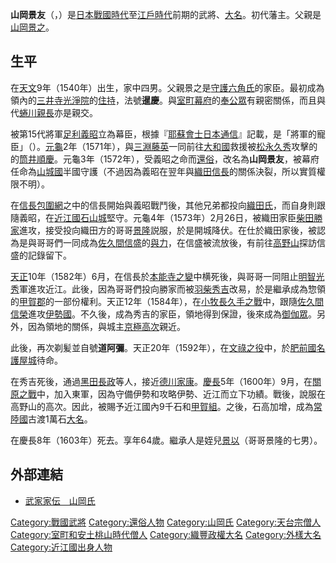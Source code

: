 {{Infobox officeholder
| name               = 山岡景友
| image              = Yamaoka Kagetomo.jpg
| caption            = 
| office1            = {{link-ja|常陸古渡藩|常陸古渡藩}}藩主
| term_start1        = 1603年
| term_end1          = 1604年
|predecessor1        = 
| successor1         = [[丹羽長重|丹羽長重]]
| birth_name         = 	
| birth_date         = {{birth year|1540}}<br>（[[天文_(後奈良天皇)|天文]]9年）
| birth_place        = 
| death_date         = {{death date and age|1604|1|21|1540}}<br>（[[慶長|慶長]]8年12月20日）
| death_place        = 
| module             = {{日本武士|child=yes
|時代= [[日本戰國時代|日本戰國時代]]—[[江戶時代|江戶時代]]前期
|幼名= 
|改名= 
|别名= 八郎左衛門（通稱）、備前守、權大僧都、宮內卿法印
|諡号= 
|神号= 
|戒名= 暹慶、暹景、道阿彌
|洗禮名= 
|墓所= [[京都府|京都府]][[京都市|京都市]][[東山區_(日本)|東山區]][[林下町|林下町]]的[[知恩院|知恩院]][[信重院|信重院]]
|朝廷官位= 
|幕府職位= [[室町幕府|室町幕府]][[山城國|山城國]]半國[[守護|守護]]<BR>[[江戶幕府|江戶幕府]][[甲賀組|甲賀組]][[同心|同心]]支配役
|主君= [[足利義昭|足利義昭]]→[[織田信長|織田信長]]→[[豐臣秀吉|豐臣秀吉]]→[[豐臣秀賴|秀賴]]→[[德川家康|德川家康]]
|藩= {{tsl|ja|常陸古渡藩}}主
|氏族= {{tsl|ja|山岡氏}}
|父母= 父：[[山岡景之|山岡景之]]<BR>母：[[和田惟政|和田惟政]]的女兒
|養父= 
|養母= 
|兄弟= 兄：[[山岡景隆|景隆]]、[[山岡景佐|景佐]]、[[山岡景猶|景猶]]
|姐妹= 
|正室= 
|側室= 
|嗣子= 
|嗣女= [[山岡景本|山岡景本]]妻、[[山岡景有|山岡景有]]妻
|養子= '''[[山岡景以|景以]]'''
|養女= 
 }}
}}
'''山岡景友'''（{{jpn|j=山岡 景友|kana=やまおか かげとも|rm=Yamaoka Kagetomo}}，{{bd|1540年||1604年|1月21日|}}）是[[日本戰國時代|日本戰國時代]]至[[江戶時代|江戶時代]]前期的武將、[[大名_(稱謂)|大名]]。{{tsl|ja|常陸古渡藩}}初代藩主。父親是[[山岡景之|山岡景之]]。

== 生平 ==
在[[天文_(後奈良天皇)|天文]]9年（1540年）出生，家中四男。父親景之是[[守護|守護]][[六角氏|六角氏]]的家臣。最初成為領內的[[園城寺|三井寺]][[光淨院|光淨院]]的[[住持|住持]]，法號'''暹慶'''。與[[室町幕府|室町幕府]]的[[奉公眾|奉公眾]]有親密關係，而且與{{tsl|ja|政所}}代[[蜷川親長|蜷川親長]]亦是親交。

被第15代將軍[[足利義昭|足利義昭]]立為幕臣，根據『[[耶蘇會士日本通信|耶蘇會士日本通信]]』記載，是「將軍的寵臣」（{{lang|ja|将軍の寵臣}}）。[[元龜|元龜]]2年（1571年），與[[三淵藤英|三淵藤英]]一同前往[[大和國|大和國]]救援被[[松永久秀|松永久秀]]攻擊的的[[筒井順慶|筒井順慶]]。元龜3年（1572年），受義昭之命而[[還俗|還俗]]，改名為'''山岡景友'''，被幕府任命為[[山城國|山城國]]半國守護（不過因為義昭在翌年與[[織田信長|織田信長]]的關係決裂，所以實質權限不明）。

在[[信長包圍網|信長包圍網]]之中的信長開始與義昭戰鬥後，其他兄弟都投向[[織田氏|織田氏]]，而自身則跟隨義昭，在[[近江國|近江國]][[石山城|石山城]]堅守。元龜4年（1573年）2月26日，被織田家臣[[柴田勝家|柴田勝家]]進攻，接受投向織田方的哥哥[[山岡景隆|景隆]]説服，於是開城降伏。在仕於織田家後，被認為是與哥哥們一同成為[[佐久間信盛|佐久間信盛]]的[[與力|與力]]，在信盛被流放後，有前往[[高野山|高野山]]探訪信盛的記錄留下。

[[天正_(日本)|天正]]10年（1582年）6月，在信長於[[本能寺之變|本能寺之變]]中横死後，與哥哥一同阻止[[明智光秀|明智光秀]]軍進攻近江。此後，因為哥哥們投向勝家而被[[羽柴秀吉|羽柴秀吉]]改易，於是繼承成為{{tsl|ja|山岡氏}}惣領的[[甲賀郡|甲賀郡]]的一部份權利。天正12年（1584年），在[[小牧長久手之戰|小牧長久手之戰]]中，跟隨[[佐久間信榮|佐久間信榮]]進攻[[伊勢國|伊勢國]]{{tsl|ja|峰城}}。不久後，成為秀吉的家臣，領地得到保證，後來成為[[御伽眾|御伽眾]]。另外，因為領地的關係，與{{tsl|ja|大津城}}城主[[京極高次|京極高次]]親近。

此後，再次剃髪並自號'''道阿彌'''。天正20年（1592年），在[[文祿之役|文祿之役]]中，於[[肥前國|肥前國]][[名護屋城|名護屋城]]待命。

在秀吉死後，通過[[黑田長政|黑田長政]]等人，接近[[德川家康|德川家康]]。[[慶長|慶長]]5年（1600年）9月，在[[關原之戰|關原之戰]]中，加入東軍，因為守備伊勢{{tsl|ja|長島城}}和攻略伊勢{{tsl|ja|桑名城}}、近江{{tsl|ja|水口城}}而立下功績。戰後，說服在高野山的高次。因此，被賜予近江國內9千石和[[甲賀組|甲賀組]]。之後，石高加增，成為[[常陸國|常陸國]]古渡1萬石[[大名_(稱謂)|大名]]。

在慶長8年（1603年）死去。享年64歲。繼承人是姪兒[[山岡景以|景以]]（哥哥景隆的七男）。

== 外部連結 ==
*[http://www2.harimaya.com/sengoku/html/yamao_k.html 武家家伝＿山岡氏] {{Wayback|url=http://www2.harimaya.com/sengoku/html/yamao_k.html |date=20160306101141 }}

{{常陸古渡藩主|山岡氏||1603年}}
[[Category:戰國武將|Category:戰國武將]]
[[Category:還俗人物|Category:還俗人物]]
[[Category:山岡氏|Category:山岡氏]]
[[Category:天台宗僧人|Category:天台宗僧人]]
[[Category:室町和安土桃山時代僧人|Category:室町和安土桃山時代僧人]]
[[Category:織豐政權大名|Category:織豐政權大名]]
[[Category:外樣大名|Category:外樣大名]]
[[Category:近江國出身人物|Category:近江國出身人物]]